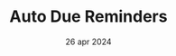 ---
draft: false
date: "26 apr 2024"
title: "Auto Due Reminders"
short_description: "Automatically send out reminder emails for outstanding invoices."
image: "/assets/imgs/icon/home/2nd/group_1000004656.svg"
meta:
  meta_title: "Auto Due Reminders"
  meta_description: "MAuto Due Reminders description"
---